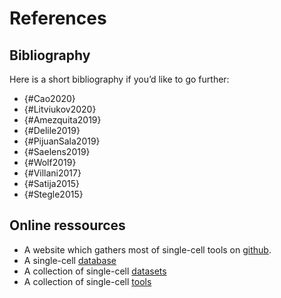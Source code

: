 # References

## Bibliography

Here is a short bibliography if you'd like to go further:

* {#Cao2020}
* {#Litviukov2020}
* {#Amezquita2019}
* {#Delile2019}
* {#PijuanSala2019}
* {#Saelens2019}
* {#Wolf2019}
* {#Villani2017}
* {#Satija2015}
* {#Stegle2015}

## Online ressources

* A website which gathers most of single-cell tools on [github](https://github.com/seandavi/awesome-single-cell).
* A single-cell [database](https://panglaodb.se/)
* A collection of single-cell [datasets](https://bioinfo.uth.edu/scrnaseqdb/)
* A collection of single-cell [tools](https://www.scrna-tools.org/)


